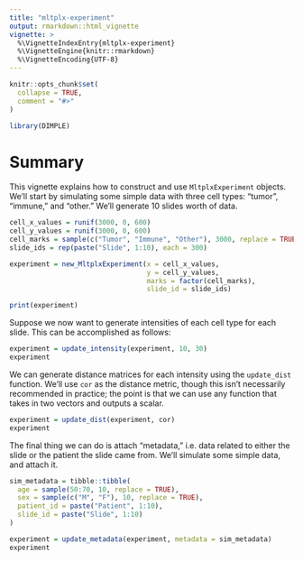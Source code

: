 ```yaml
---
title: "mltplx-experiment"
output: rmarkdown::html_vignette
vignette: >
  %\VignetteIndexEntry{mltplx-experiment}
  %\VignetteEngine{knitr::rmarkdown}
  %\VignetteEncoding{UTF-8}
---
```


```r
knitr::opts_chunk$set(
  collapse = TRUE,
  comment = "#>"
)
```

```r
library(DIMPLE)
```

# Summary

This vignette explains how to construct and use `MltplxExperiment` objects. We'll start by simulating some simple data with three cell types: "tumor", "immune," and "other." We'll generate 10 slides worth of data.

```r
cell_x_values = runif(3000, 0, 600)
cell_y_values = runif(3000, 0, 600)
cell_marks = sample(c("Tumor", "Immune", "Other"), 3000, replace = TRUE)
slide_ids = rep(paste("Slide", 1:10), each = 300)

experiment = new_MltplxExperiment(x = cell_x_values, 
                                  y = cell_y_values,
                                  marks = factor(cell_marks),
                                  slide_id = slide_ids)

print(experiment)
```

Suppose we now want to generate intensities of each cell type for each slide. This can be accomplished as follows:

```r
experiment = update_intensity(experiment, 10, 30)
experiment
```

We can generate distance matrices for each intensity using the `update_dist` function. We'll use `cor` as the distance metric, though this isn't necessarily recommended in practice; the point is that we can use any function that takes in two vectors and outputs a scalar.

```r
experiment = update_dist(experiment, cor)
experiment
```

The final thing we can do is attach "metadata," i.e. data related to either the slide or the patient the slide came from. We'll simulate some simple data, and attach it.

```r
sim_metadata = tibble::tibble(
  age = sample(50:70, 10, replace = TRUE),
  sex = sample(c("M", "F"), 10, replace = TRUE),
  patient_id = paste("Patient", 1:10),
  slide_id = paste("Slide", 1:10)
)

experiment = update_metadata(experiment, metadata = sim_metadata)
experiment
```















































